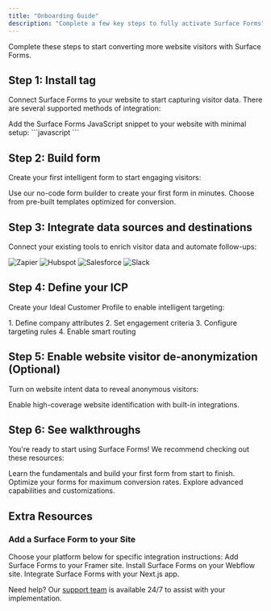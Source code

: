 ```yaml
---
title: "Onboarding Guide"
description: "Complete a few key steps to fully activate Surface Forms"
---
```


Complete these steps to start converting more website visitors with Surface Forms.

## Step 1: Install tag

Connect Surface Forms to your website to start capturing visitor data. There are several supported methods of integration:

<Card title="Website Tag (Recommended)" icon="code">
  Add the Surface Forms JavaScript snippet to your website with minimal setup:
  ```javascript
  <script
    src="https://cdn.jsdelivr.net/gh/trysurface/scripts@latest/surface_tag.min.js"
    type="application/javascript"
  > </script>
  ```
</Card>

## Step 2: Build form

Create your first intelligent form to start engaging visitors:

<CardGroup>
  <Card title="Form Builder" icon="wand-magic-sparkles">
    Use our no-code form builder to create your first form in minutes.
  </Card>
  <Card title="Form Templates" icon="rectangle-list">
    Choose from pre-built templates optimized for conversion.
  </Card>
</CardGroup>

## Step 3: Integrate data sources and destinations

Connect your existing tools to enrich visitor data and automate follow-ups:


  <Card>
    <div style={{ display: 'flex', gap: '16px', width: '100%', flexWrap: 'wrap', justifyContent: 'center' }}>
      <img src="/images/integrations/zapier.png" alt="Zapier" width={44} height={44} />
      <img src="/images/integrations/hubspot.png" alt="Hubspot" width={44} height={44} />
      <img src="/images/integrations/salesforce.png" alt="Salesforce" width={44} height={44} />
      <img src="/images/integrations/slack.png" alt="Slack" width={44} height={44} />
    </div>
  </Card>


## Step 4: Define your ICP

Create your Ideal Customer Profile to enable intelligent targeting:

<Steps>
  1. Define company attributes
  2. Set engagement criteria
  3. Configure targeting rules
  4. Enable smart routing
</Steps>

## Step 5: Enable website visitor de-anonymization (Optional)

Turn on website intent data to reveal anonymous visitors:

<Card title="Visitor Intelligence" icon="user-secret">
  Enable high-coverage website identification with built-in integrations.
</Card>

## Step 6: See walkthroughs

You're ready to start using Surface Forms! We recommend checking out these resources:

<CardGroup>
  <Card title="Quick Start Guide" icon="play">
    Learn the fundamentals and build your first form from start to finish.
  </Card>
  <Card title="Best Practices" icon="star">
    Optimize your forms for maximum conversion rates.
  </Card>
  <Card title="Advanced Features" icon="gear">
    Explore advanced capabilities and customizations.
  </Card>
</CardGroup>

## Extra Resources

### Add a Surface Form to your Site

Choose your platform below for specific integration instructions:
<CardGroup cols={3}>
  <Card title="Framer" icon="frame" href="developers/integrations/framer">
    Add Surface Forms to your Framer site.
  </Card>
  <Card title="Webflow" icon="window" href="developers/integrations/webflow">
    Install Surface Forms on your Webflow site.
  </Card>
  <Card title="Next.js" icon="react" href="developers/integrations/nextjs">
    Integrate Surface Forms with your Next.js app.
  </Card>
</CardGroup>

Need help? Our [support team](mailto:support@withsurface.com) is available 24/7 to assist with your implementation.
